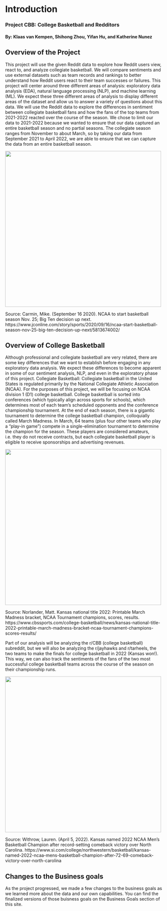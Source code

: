 # Introduction

### Project CBB: College Basketball and Redditors
#### By: Klaas van Kempen, Shihong Zhou, Yifan Hu, and Katherine Nunez

## Overview of the Project

This project will use the given Reddit data to explore how Reddit users view, react to, and analyze collegiate basketball. We will compare sentiments and use external datasets such as team records and rankings to better understand how Reddit users react to their team successes or failures.
This project will center around three different areas of analysis: exploratory data analysis (EDA), natural language processing (NLP), and machine learning (ML). We expect these three different areas of analysis to display different areas of the dataset and allow us to answer a variety of questions about this data.
We will use the Reddit data to explore the differences in sentiment between collegiate basketball fans and how the fans of the top teams from 2021-2022 reacted over the course of the season. We chose to limit our data to 2021-2022 because we wanted to ensure that our data captured an entire basketball season and no partial seasons. The collegiate season ranges from November to about March, so by taking our data from September 2021 to April 2022, we are able to ensure that we can capture the data from an entire basketball season.

::: {#fig-table1 layout-nrow=1}

![](../data/plots/intro1.jpeg){fig-align="center" width="500"}

Source: Carmin, Mike. (September 16 2020). NCAA to start basketball season Nov. 25; Big Ten decision up next. https://www.jconline.com/story/sports/2020/09/16/ncaa-start-basketball-season-nov-25-big-ten-decision-up-next/5813674002/
:::

## Overview of College Basketball

Although professional and collegiate basketball are very related, there are some key differences that we want to establish before engaging in any exploratory data analysis. We expect these differences to become apparent in some of our sentiment analysis, NLP, and even in the exploratory phase of this project.
Collegiate Basketball: Collegiate basketball in the United States is regulated primarily by the National Collegiate Athletic Association (NCAA). For the purposes of this project, we will be focusing on NCAA division 1 (D1) college basketball. College basketball is sorted into conferences (which typically align across sports for schools), which determines most of each team’s scheduled opponents and the conference championship tournament. At the end of each season, there is a gigantic tournament to determine the college basketball champion, colloquially called March Madness. In March, 64 teams (plus four other teams who play a “play-in game”) compete in a single-elimination tournament to determine the champion for the season. These players are considered amateurs, i.e. they do not receive contracts, but each collegiate basketball player is eligible to receive sponsorships and advertising revenues.

::: {#fig-table2 layout-nrow=1}

![](../data/plots/intro2.jpeg){fig-align="center" width="500"}

Source: Norlander, Matt. Kansas national title 2022: Printable March Madness bracket, NCAA Tournament champions, scores, results. https://www.cbssports.com/college-basketball/news/kansas-national-title-2022-printable-march-madness-bracket-ncaa-tournament-champions-scores-results/
:::

Part of our analysis will be analyzing the r/CBB (college basketball) subreddit, but we will also be analyzing the r/jayhawks and r/tarheels, the two teams to make the finals for college basketball in 2022 (Kansas won!). This way, we can also track the sentiments of the fans of the two most successful college basketball teams across the course of the season on their championship runs.

::: {#fig-table3 layout-nrow=1}

![](../data/plots/intro3.jpeg){fig-align="center" width="500"}

Source: Withrow, Lauren. (April 5, 2022). Kansas named 2022 NCAA Men's Basketball Champion after record-setting comeback victory over North Carolina. https://www.si.com/college/northwestern/basketball/kansas-named-2022-ncaa-mens-basketball-champion-after-72-69-comeback-victory-over-north-carolina
:::

## Changes to the Business goals

As the project progressed, we made a few changes to the business goals as we learned more about the data and our own capabilities. You can find the finalized versions of those buisness goals on the Business Goals section of this site.
